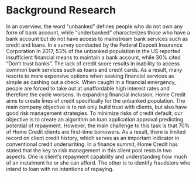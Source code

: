 # Background Research 

In an overview, the word “unbanked” defines people who do not own any form of bank account, while “underbanked” characterizes those who have a bank account but do not have access to mainstream bank services such as credit and loans. In a survey conducted by the Federal Deposit Insurance Corporation in 2017, 53% of the unbanked population in the US reported insufficient financial means to maintain a bank account, while 30% cited “Don’t trust banks”. The lack of credit score results in inability to access common bank services such as loans and credit cards. As a result, many resorts to more expensive options when seeking financial services as simple as cashing out a check. When caught in a financial emergency, people are forced to take out at unaffordable high interest rates and therefore the cycle worsens. 
In expanding financial inclusion, Home Credit aims to create lines of credit specifically for the unbanked population. The main company objective is to not only build trust with clients, but also have good risk management strategies. To minimize risks of credit default, our objective is to create an algorithm on loan application approval predicting potential of repayment. However, the main challenge to this task is that 70% of Home Credit clients are first-time borrowers. As a result, there is limited record on client credit history, which serves as an important indicator in conventional credit underwriting. In a finance summit, Home Credit has stated that the key to risk management in this client pool rests in two aspects.  One is client’s repayment capability and understanding how much of an instalment he or she can afford. The other is to identify fraudsters who intend to loan with no intentions of repaying. 

